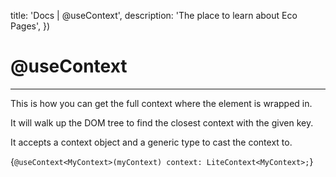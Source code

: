 

  title: 'Docs | @useContext',
  description: 'The place to learn about Eco Pages',
})

# @useContext
---
This is how you can get the full context where the element is wrapped in.

It will walk up the DOM tree to find the closest context with the given key.

It accepts a context object and a generic type to cast the context to.

<CodeBlock lang='typescript'>{`@useContext<MyContext>(myContext) context: LiteContext<MyContext>;`}</CodeBlock>